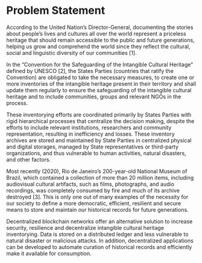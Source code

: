 # Problem Statement

According to the United Nation’s Director-General, documenting the stories about people’s lives and cultures all over the world represent a priceless heritage that should remain accessible to the public and future generations, helping us grow and comprehend the world since they reflect the cultural, social and linguistic diversity of our communities [1].

In the “Convention for the Safeguarding of the Intangible Cultural Heritage” defined by UNESCO [2], the States Parties (countries that ratify the Convention) are obligated to take the necessary measures, to create one or more inventories of the intangible heritage present in their territory and shall update them regularly to ensure the safeguarding of the intangible cultural heritage and to include communities, groups and relevant NGOs in the process.

These inventorying efforts are coordinated primarily by States Parties with rigid hierarchical processes that centralize the decision making, despite the efforts to include relevant institutions, researchers and community representation, resulting in inefficiency and losses. These inventory archives are stored and maintained by State Parties in centralized physical and digital storages, managed by State representatives or third-party organizations, and thus vulnerable to human activities, natural disasters, and other factors.

Most recently (2020), Rio de Janeiro’s 200-year-old National Museum of Brazil, which contained a collection of more than 20 million items, including audiovisual cultural artifacts, such as films, photographs, and audio recordings, was completely consumed by fire and much of its archive destroyed [3]. This is only one out of many examples of the necessity for our society to define a more democratic, efficient, resilient and secure means to store and maintain our historical records for future generations.

Decentralized blockchain networks offer an alternative solution to increase security, resilience and decentralize intangible cultural heritage inventorying. Data is stored on a distributed ledger and less vulnerable to natural disaster or malicious attacks. In addition, decentralized applications can be developed to automate curation of historical records and efficiently make it available for consumption.
